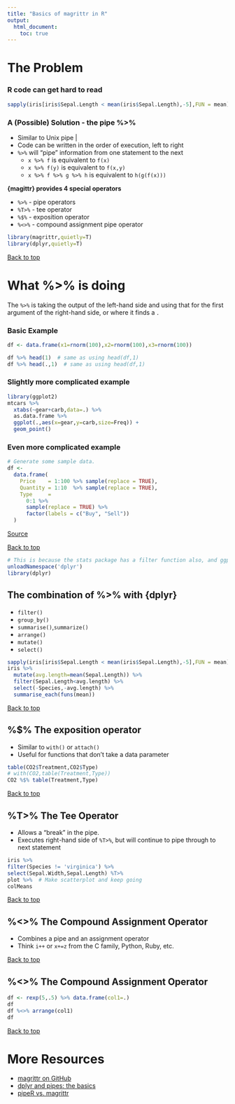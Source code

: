 ```yaml
---
title: "Basics of magrittr in R"
output:
  html_document:
    toc: true
---
```


# The Problem

### R code can get hard to read

```r
sapply(iris[iris$Sepal.Length < mean(iris$Sepal.Length),-5],FUN = mean)
```

### A (Possible) Solution - the pipe %>% {.build}

- Similar to Unix pipe |
- Code can be written in the order of execution, left to right
- `%>%` will "pipe" information from one statement to the next
  * `x %>% f` is equivalent to `f(x)`
  * `x %>% f(y)` is equivalent to `f(x,y)`
  * `x %>% f %>% g %>% h` is equivalent to `h(g(f(x)))`

<b>{magittr} provides 4 special operators</b>

- `%>%` - pipe operators
- `%T>%` - tee operator
- `%$%` - exposition operator
- `%<>%` - compound assignment pipe operator

```r
library(magrittr,quietly=T)
library(dplyr,quietly=T)
```

<a href="#top">Back to top</a>

# What %>% is doing

The `%>%` is taking the output of the left-hand side and using that for
the first argument of the right-hand side, or where it finds a *`.`*

### Basic Example

```r
df <- data.frame(x1=rnorm(100),x2=rnorm(100),x3=rnorm(100))

df %>% head(1)  # same as using head(df,1)
df %>% head(.,1)  # same as using head(df,1)
```

### Slightly more complicated example

```r
library(ggplot2)
mtcars %>%
  xtabs(~gear+carb,data=.) %>%
  as.data.frame %>%
  ggplot(.,aes(x=gear,y=carb,size=Freq)) +
  geom_point()
```






### Even more complicated example

```r
# Generate some sample data.
df <-
  data.frame(
    Price    = 1:100 %>% sample(replace = TRUE),
    Quantity = 1:10  %>% sample(replace = TRUE),
    Type     =
      0:1 %>%
      sample(replace = TRUE) %>%
      factor(labels = c("Buy", "Sell"))
  )
```
[Source](http://www.r-statistics.com/2014/08/simpler-r-coding-with-pipes-the-present-and-future-of-the-magrittr-package/)


<a href="#top">Back to top</a>


```r
# This is because the stats package has a filter function also, and ggplot2 depends on stats
unloadNamespace('dplyr')
library(dplyr)
```

## The combination of %>% with {dplyr}

- `filter()`
- `group_by()`
- `summarise()`,`summarize()`
- `arrange()`
- `mutate()`
- `select()`


```r
sapply(iris[iris$Sepal.Length < mean(iris$Sepal.Length),-5],FUN = mean)
iris %>%
  mutate(avg.length=mean(Sepal.Length)) %>%
  filter(Sepal.Length<avg.length) %>%
  select(-Species,-avg.length) %>%
  summarise_each(funs(mean))
```

<a href="#top">Back to top</a>

## %$% The exposition operator

- Similar to `with()` or `attach()`
- Useful for functions that don't take a data parameter

```r
table(CO2$Treatment,CO2$Type)
# with(CO2,table(Treatment,Type))
CO2 %$% table(Treatment,Type)
```

<a href="#top">Back to top</a>

## %T>% The Tee Operator

- Allows a "break" in the pipe.
- Executes right-hand side of `%T>%`, but will continue to pipe through to next statement

```r
iris %>%
filter(Species != 'virginica') %>%
select(Sepal.Width,Sepal.Length) %T>%
plot %>%  # Make scatterplot and keep going
colMeans
```

<a href="#top">Back to top</a>

## %<>% The Compound Assignment Operator
- Combines a pipe and an assignment operator
- Think `i++` or `x+=z` from the C family, Python, Ruby, etc.

<a href="#top">Back to top</a>

## %<>% The Compound Assignment Operator
```r
df <- rexp(5,.5) %>% data.frame(col1=.)
df
df %<>% arrange(col1)
df
```

<a href="#top">Back to top</a>

# More Resources
- [magrittr on GitHub](https://github.com/smbache/magrittr)
- [dplyr and pipes: the basics](http://seananderson.ca/2014/09/13/dplyr-intro.html)
- [pipeR vs. magrittr](http://renkun.me/blog/2014/08/08/difference-between-magrittr-and-pipeR.html)
